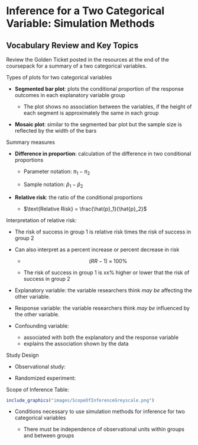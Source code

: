 # Inference for a Two Categorical Variable: Simulation Methods

## Vocabulary Review and Key Topics

Review the Golden Ticket posted in the resources at the end of the coursepack for a summary of a two categorical variables.

Types of plots for two categorical variables

* **Segmented bar plot**: plots the conditional proportion of the response outcomes in each explanatory variable group

    * The plot shows no association between the variables, if the height of each segment is approximately the same in each group
    
* **Mosaic plot**: similar to the segmented bar plot but the sample size is reflected by the width of the bars

Summary measures

* **Difference in proportion**: calculation of the difference in two conditional proportions 

    * Parameter notation: $\pi_1 - \pi_2$
    
    * Sample notation: $\hat{p}_1 - \hat{p}_2$
    
* **Relative risk**: the ratio of the conditional proportions

    * $\text{Relative Risk} = \frac{\hat{p}_1}{\hat{p}_2}$
    
Interpretation of relative risk:

* The risk of success in group 1 is relative risk times the risk of success in group 2

* Can also interpret as a percent increase or percent decrease in risk

    * $$(RR-1) \times 100\%$$
    
    * The risk of success in group 1 is xx\% higher or lower that the risk of success in group 2
    
* Explanatory variable: the variable researchers think *may be* affecting the other variable.
    
* Response variable: the variable researchers think *may be* influenced by the other variable.

* Confounding variable: 
    - associated with both the explanatory and the response variable
    - explains the association shown by the data 

Study Design

* Observational study: 

* Randomized experiment:

Scope of Inference Table:

```r
include_graphics("images/ScopeOfInferenceGreyscale.png")
```
    
* Conditions necessary to use simulation methods for inference for two categorical variables

    * There must be independence of observational units within groups and between groups
    


\newpage
